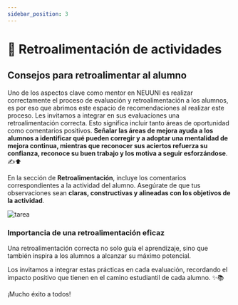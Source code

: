 ```yaml
---
sidebar_position: 3
---
```


# 💬 Retroalimentación de actividades

## Consejos para retroalimentar al alumno

Uno de los aspectos clave como mentor en NEUUNI es realizar correctamente el proceso de evaluación y retroalimentación a los 
alumnos, es por eso que abrimos este espacio de recomendaciones al realizar este proceso.
Les invitamos a integrar en sus evaluaciones una retroalimentación correcta. Esto 
significa incluir tanto áreas de oportunidad como comentarios positivos. **Señalar las áreas 
de mejora ayuda a los alumnos a identificar qué pueden corregir y a adoptar una 
mentalidad de mejora continua, mientras que reconocer sus aciertos refuerza su 
confianza, reconoce su buen trabajo y los motiva a seguir esforzándose**. ✍⬆

En la sección de **Retroalimentación**, incluye los comentarios correspondientes a la 
actividad del alumno. Asegúrate de que tus observaciones sean **claras, constructivas y 
alineadas con los objetivos de la actividad**. 

![tarea](./img/imagen70.jpg)

### Importancia de una retroalimentación eficaz

Una retroalimentación correcta no solo guía el aprendizaje, sino que también 
inspira a los alumnos a alcanzar su máximo potencial.

Los invitamos a integrar estas prácticas en cada evaluación, recordando el impacto positivo que tienen 
en el camino estudiantil de cada alumno. ✨📚

¡Mucho éxito a todos!